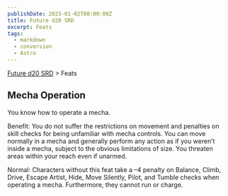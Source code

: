```yaml
---
publishDate: 2023-01-02T00:00:00Z
title: Future d20 SRD
excerpt: Feats
tags:
  - markdown
  - conversion
  - Astro
---
```






[Future d20 SRD](/#futureD20) > Feats




## Mecha Operation


You know how to operate a mecha.


Benefit: You do not suffer the restrictions on movement and penalties on skill checks for being unfamiliar with mecha controls. You can move normally in a mecha and generally perform any action as if you weren’t inside a mecha, subject to the obvious limitations of size. You threaten areas within your reach even if unarmed.


Normal: Characters without this feat take a –4 penalty on Balance, Climb, Drive, Escape Artist, Hide, Move Silently, Pilot, and Tumble checks when operating a mecha. Furthermore, they cannot run or charge.



